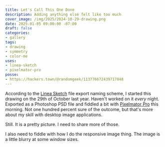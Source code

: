 ```yaml
---
title: Let's Call This One Done
description: Adding anything else felt like too much
cover_image: /img/2025/2024-10-29-drawing.png
date: 2025-01-05 09:00:00 -07:00
draft: false
categories:
- gallery
tags:
- drawing
- symmetry
- color-me
uses:
- linea-sketch
- pixelmator-pro
posse:
- https://hackers.town/@randomgeek/113776672439717848
---
```


According to the [Linea Sketch][linea] file export naming scheme, I started this drawing on the 29th of October last year.
Haven't worked on it *every* night.
Exported as a Photoshop PSD file and fiddled a bit with [Pixelmator Pro][pixelmator] this morning.
Not one hundred percent sure of the outcome, but that's more about my skill with desktop image applications.

Still.
It is a pretty picture.
I need to share more of those.

<ColoringPage base="2025/2024-10-29-drawing" format="png" />

I also need to fiddle with how I do the responsive image thing.
The image is a little blurry at some window sizes.

[linea]: https://linea-app.com
[pixelmator]: https://www.pixelmator.com/pro/
